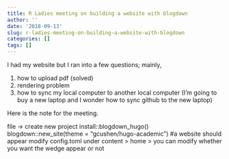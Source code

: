 ```yaml
---
title: R Ladies meeting on building a website with blogdown
author: ''
date: '2018-09-13'
slug: r-ladies-meeting-on-building-a-website-with-blogdown
categories: []
tags: []
---
```


I had my website but I ran into a few questions; mainly,

1. how to upload pdf (solved)
2. rendering problem
3. how to sync my local computer to another local computer (I'm going to buy a new laptop and I wonder how to sync github to the new laptop)


Here is the note for the meeting. 


file -> create new project
install::blogdown_hugo()
blogdown::new_site(theme = "gcushen/hugo-academic") #a website should appear
modify config.toml
under content > home > you can modify whether you want the wedge appear or not


